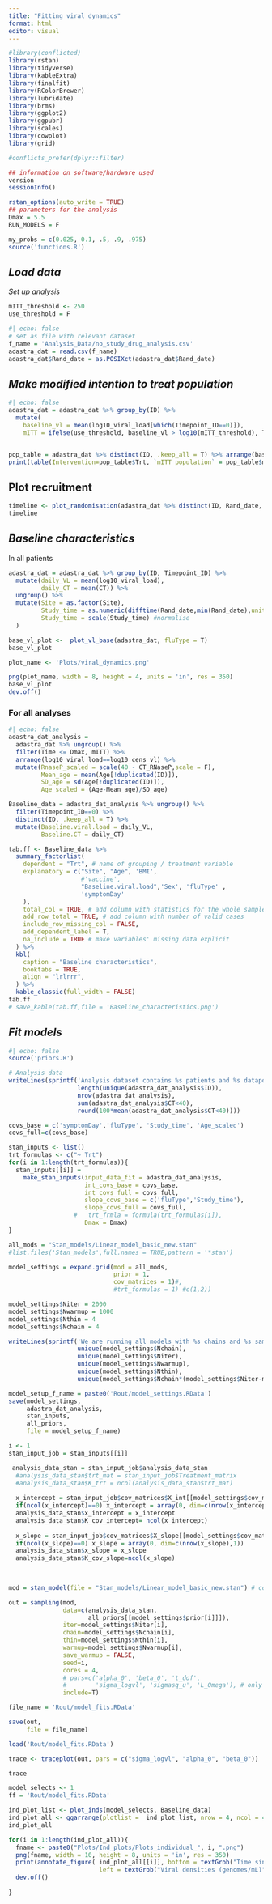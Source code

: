```yaml
---
title: "Fitting viral dynamics"
format: html
editor: visual
---
```


```r
#library(conflicted)
library(rstan)
library(tidyverse)
library(kableExtra)
library(finalfit)
library(RColorBrewer)
library(lubridate)
library(brms)
library(ggplot2)
library(ggpubr)
library(scales)
library(cowplot)
library(grid)

#conflicts_prefer(dplyr::filter)

## information on software/hardware used
version
sessionInfo()

rstan_options(auto_write = TRUE)
## parameters for the analysis
Dmax = 5.5
RUN_MODELS = F

my_probs = c(0.025, 0.1, .5, .9, .975)
source('functions.R')
```

## *Load data*

*Set up analysis*

```r
mITT_threshold <- 250
use_threshold = F
```

```r
#| echo: false
# set as file with relevant dataset
f_name = 'Analysis_Data/no_study_drug_analysis.csv'
adastra_dat = read.csv(f_name)
adastra_dat$Rand_date = as.POSIXct(adastra_dat$Rand_date)
```

## *Make modified intention to treat population*

```r
#| echo: false
adastra_dat = adastra_dat %>% group_by(ID) %>%
  mutate(
    baseline_vl = mean(log10_viral_load[which(Timepoint_ID==0)]),
    mITT = ifelse(use_threshold, baseline_vl > log10(mITT_threshold), T)) 


pop_table = adastra_dat %>% distinct(ID, .keep_all = T) %>% arrange(baseline_vl)
print(table(Intervention=pop_table$Trt, `mITT population` = pop_table$mITT))
```

## Plot recruitment

```r
timeline <- plot_randomisation(adastra_dat %>% distinct(ID, Rand_date, Trt, fluType))
timeline
```

## *Baseline characteristics*

In all patients

```r
adastra_dat = adastra_dat %>% group_by(ID, Timepoint_ID) %>%
  mutate(daily_VL = mean(log10_viral_load),
         daily_CT = mean(CT)) %>% 
  ungroup() %>%
  mutate(Site = as.factor(Site),
         Study_time = as.numeric(difftime(Rand_date,min(Rand_date),units = 'weeks')),
         Study_time = scale(Study_time) #normalise
  )
```

```r
base_vl_plot <-  plot_vl_base(adastra_dat, fluType = T) 
base_vl_plot
```

```r
plot_name <- 'Plots/viral_dynamics.png'

png(plot_name, width = 8, height = 4, units = 'in', res = 350)
base_vl_plot
dev.off()
```

### For all analyses

```r
#| echo: false
adastra_dat_analysis =
  adastra_dat %>% ungroup() %>%
  filter(Time <= Dmax, mITT) %>%
  arrange(log10_viral_load==log10_cens_vl) %>%
  mutate(RnaseP_scaled = scale(40 - CT_RNaseP,scale = F),
         Mean_age = mean(Age[!duplicated(ID)]),
         SD_age = sd(Age[!duplicated(ID)]),
         Age_scaled = (Age-Mean_age)/SD_age)

Baseline_data = adastra_dat_analysis %>% ungroup() %>% 
  filter(Timepoint_ID==0) %>% 
  distinct(ID, .keep_all = T) %>%
  mutate(Baseline.viral.load = daily_VL,
         Baseline.CT = daily_CT)

tab.ff <- Baseline_data %>% 
  summary_factorlist(
    dependent = "Trt", # name of grouping / treatment variable
    explanatory = c("Site", "Age", 'BMI', 
                    #'vaccine',
                    "Baseline.viral.load",'Sex', 'fluType' ,
                    'symptomDay'
    ),
    total_col = TRUE, # add column with statistics for the whole sample
    add_row_total = TRUE, # add column with number of valid cases
    include_row_missing_col = FALSE,
    add_dependent_label = T,
    na_include = TRUE # make variables' missing data explicit
  ) %>%
  kbl(
    caption = "Baseline characteristics",
    booktabs = TRUE,
    align = "lrlrrr",
  ) %>%
  kable_classic(full_width = FALSE)
tab.ff
# save_kable(tab.ff,file = 'Baseline_characteristics.png')
```

## *Fit models*

```r
#| echo: false
source('priors.R')

# Analysis data
writeLines(sprintf('Analysis dataset contains %s patients and %s datapoints (%s above LLOD, %s%%)',
                   length(unique(adastra_dat_analysis$ID)),
                   nrow(adastra_dat_analysis),
                   sum(adastra_dat_analysis$CT<40),
                   round(100*mean(adastra_dat_analysis$CT<40))))

covs_base = c('symptomDay','fluType', 'Study_time', 'Age_scaled')
covs_full=c(covs_base)

stan_inputs <- list()
trt_formulas <- c("~ Trt")
for(i in 1:length(trt_formulas)){
  stan_inputs[[i]] = 
    make_stan_inputs(input_data_fit = adastra_dat_analysis,
                     int_covs_base = covs_base,
                     int_covs_full = covs_full,
                     slope_covs_base = c('fluType','Study_time'),
                     slope_covs_full = covs_full,
                  #   trt_frmla = formula(trt_formulas[i]),
                     Dmax = Dmax)
}
```

```r
all_mods = "Stan_models/Linear_model_basic_new.stan" 
#list.files('Stan_models',full.names = TRUE,pattern = '*stan')

model_settings = expand.grid(mod = all_mods,
                             prior = 1,
                             cov_matrices = 1)#,
                             #trt_formulas = 1) #c(1,2))

model_settings$Niter = 2000
model_settings$Nwarmup = 1000
model_settings$Nthin = 4
model_settings$Nchain = 4

writeLines(sprintf('We are running all models with %s chains and %s samples for each chain, discarding %s for burn-in and thining every %s, thus giving a total of %s posterior samples per model.',
                   unique(model_settings$Nchain),
                   unique(model_settings$Niter),
                   unique(model_settings$Nwarmup),
                   unique(model_settings$Nthin), 
                   unique(model_settings$Nchain*(model_settings$Niter-model_settings$Nwarmup)/model_settings$Nthin)))

model_setup_f_name = paste0('Rout/model_settings.RData')
save(model_settings, 
     adastra_dat_analysis,
     stan_inputs, 
     all_priors,
     file = model_setup_f_name)
```
```r
i <- 1
stan_input_job = stan_inputs[[i]]

 analysis_data_stan = stan_input_job$analysis_data_stan
  #analysis_data_stan$trt_mat = stan_input_job$Treatment_matrix
  #analysis_data_stan$K_trt = ncol(analysis_data_stan$trt_mat)
  
  x_intercept = stan_input_job$cov_matrices$X_int[[model_settings$cov_matrices[i]]]
  if(ncol(x_intercept)==0) x_intercept = array(0, dim=c(nrow(x_intercept),1))
  analysis_data_stan$x_intercept = x_intercept
  analysis_data_stan$K_cov_intercept= ncol(x_intercept)
  
  x_slope = stan_input_job$cov_matrices$X_slope[[model_settings$cov_matrices[i]]]
  if(ncol(x_slope)==0) x_slope = array(0, dim=c(nrow(x_slope),1))
  analysis_data_stan$x_slope = x_slope
  analysis_data_stan$K_cov_slope=ncol(x_slope)
  
  
```



```r
mod = stan_model(file = "Stan_models/Linear_model_basic_new.stan") # compile 
```

```r
out = sampling(mod, 
               data=c(analysis_data_stan,
                      all_priors[[model_settings$prior[i]]]),
               iter=model_settings$Niter[i],
               chain=model_settings$Nchain[i],
               thin=model_settings$Nthin[i],
               warmup=model_settings$Nwarmup[i],
               save_warmup = FALSE,
               seed=i,
               cores = 4,
               # pars=c('alpha_0', 'beta_0', 't_dof',
               #        'sigma_logvl', 'sigmasq_u', 'L_Omega'), # only save trt effect parameter 
               include=T)
```

```r
file_name = 'Rout/model_fits.RData'
```

```r
save(out,
     file = file_name)
```

```r
load('Rout/model_fits.RData')
```

```r
trace <- traceplot(out, pars = c("sigma_logvl", "alpha_0", "beta_0"))

trace
```



```r
model_selects <- 1
ff = 'Rout/model_fits.RData'

ind_plot_list <- plot_inds(model_selects, Baseline_data)
ind_plot_all <- ggarrange(plotlist =  ind_plot_list, nrow = 4, ncol = 4, common.legend = T, legend = "right")
ind_plot_all
```

```r
for(i in 1:length(ind_plot_all)){
  fname <- paste0("Plots/Ind_plots/Plots_individual_", i, ".png")
  png(fname, width = 10, height = 8, units = 'in', res = 350)
  print(annotate_figure( ind_plot_all[[i]], bottom = textGrob("Time since randomisation (days)", vjust = 0.5, gp = gpar(cex = 1.2, fontface="bold")),
                         left = textGrob("Viral densities (genomes/mL)", rot = 90, gp = gpar(cex = 1.2, fontface="bold"))))
  dev.off()
  
}
```